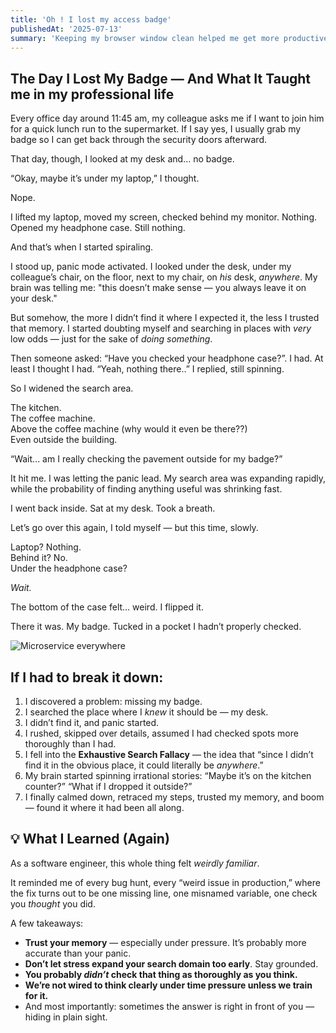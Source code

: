 ```yaml
---
title: 'Oh ! I lost my access badge'
publishedAt: '2025-07-13'
summary: 'Keeping my browser window clean helped me get more productive and less distracted'
---
```



## The Day I Lost My Badge — And What It Taught me in my professional life

Every office day around 11:45 am, my colleague asks me if I want to join him for a quick lunch run to the supermarket. If I say yes, I usually grab my badge so I can get back through the security doors afterward.

That day, though, I looked at my desk and... no badge.

“Okay, maybe it’s under my laptop,” I thought.

Nope.

I lifted my laptop, moved my screen, checked behind my monitor. Nothing. Opened my headphone case. Still nothing.

And that’s when I started spiraling.

I stood up, panic mode activated. I looked under the desk, under my colleague’s chair, on the floor, next to my chair, on *his* desk, *anywhere*. My brain was telling me: "this doesn’t make sense — you always leave it on your desk."

But somehow, the more I didn’t find it where I expected it, the less I trusted that memory. I started doubting myself and searching in places with *very* low odds — just for the sake of *doing something*.

Then someone asked: “Have you checked your headphone case?”. I had. At least I thought I had. “Yeah, nothing there..” I replied, still spinning.

So I widened the search area.

The kitchen.  
The coffee machine.  
Above the coffee machine (why would it even be there??)  
Even outside the building.

“Wait... am I really checking the pavement outside for my badge?”

It hit me. I was letting the panic lead. My search area was expanding rapidly, while the probability of finding anything useful was shrinking fast.

I went back inside. Sat at my desk. Took a breath.

Let’s go over this again, I told myself — but this time, slowly.

Laptop? Nothing.  
Behind it? No.  
Under the headphone case?

*Wait.*

The bottom of the case felt… weird. I flipped it.

There it was. My badge. Tucked in a pocket I hadn’t properly checked.

<Image
  src="https://i.postimg.cc/2Smc6kRw/IMG-3917.jpg"
  alt="Microservice everywhere"
  width={300}
  height={300}
/>



## If I had to break it down:

1. I discovered a problem: missing my badge.
2. I searched the place where I *knew* it should be — my desk.
3. I didn’t find it, and panic started.
4. I rushed, skipped over details, assumed I had checked spots more thoroughly than I had.
5. I fell into the **Exhaustive Search Fallacy** — the idea that “since I didn’t find it in the obvious place, it could literally be *anywhere*.”
6. My brain started spinning irrational stories: “Maybe it’s on the kitchen counter?” “What if I dropped it outside?”
7. I finally calmed down, retraced my steps, trusted my memory, and boom — found it where it had been all along.


## 💡 What I Learned (Again)

As a software engineer, this whole thing felt *weirdly familiar*.

It reminded me of every bug hunt, every “weird issue in production,” where the fix turns out to be one missing line, one misnamed variable, one check you *thought* you did.

A few takeaways:

- **Trust your memory** — especially under pressure. It’s probably more accurate than your panic.
- **Don’t let stress expand your search domain too early**. Stay grounded.
- **You probably *didn’t* check that thing as thoroughly as you think.**
- **We’re not wired to think clearly under time pressure unless we train for it.**
- And most importantly: sometimes the answer is right in front of you — hiding in plain sight.






